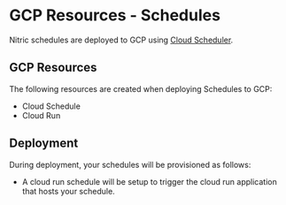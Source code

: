 
# GCP Resources - Schedules

Nitric schedules are deployed to GCP using [Cloud Scheduler](https://cloud.google.com/scheduler).

## GCP Resources

The following resources are created when deploying Schedules to GCP:

- Cloud Schedule
- Cloud Run

## Deployment

During deployment, your schedules will be provisioned as follows:

- A cloud run schedule will be setup to trigger the cloud run application that hosts your schedule.
